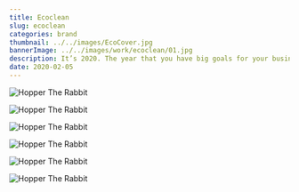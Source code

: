 ```yaml
---
title: Ecoclean
slug: ecoclean
categories: brand
thumbnail: ../../images/EcoCover.jpg
bannerImage: ../../images/work/ecoclean/01.jpg
description: It’s 2020. The year that you have big goals for your business. If your business is brand new, you’re rethinking the logo you or a friend quickly created so you could launch. For more established businesses, you’re wondering if you should go through a rebrand. It seems like a lot of work and hassle, but thinking it would help you in the long run. 
date: 2020-02-05
---
```



![Hopper The Rabbit](../../images/work/ecoclean/02.jpg)

![Hopper The Rabbit](../../images/work/ecoclean/03.jpg)

![Hopper The Rabbit](../../images/work/ecoclean/04.jpg)

![Hopper The Rabbit](../../images/work/ecoclean/05.jpg)

![Hopper The Rabbit](../../images/work/ecoclean/06.jpg)

![Hopper The Rabbit](../../images/work/ecoclean/08.jpg)

